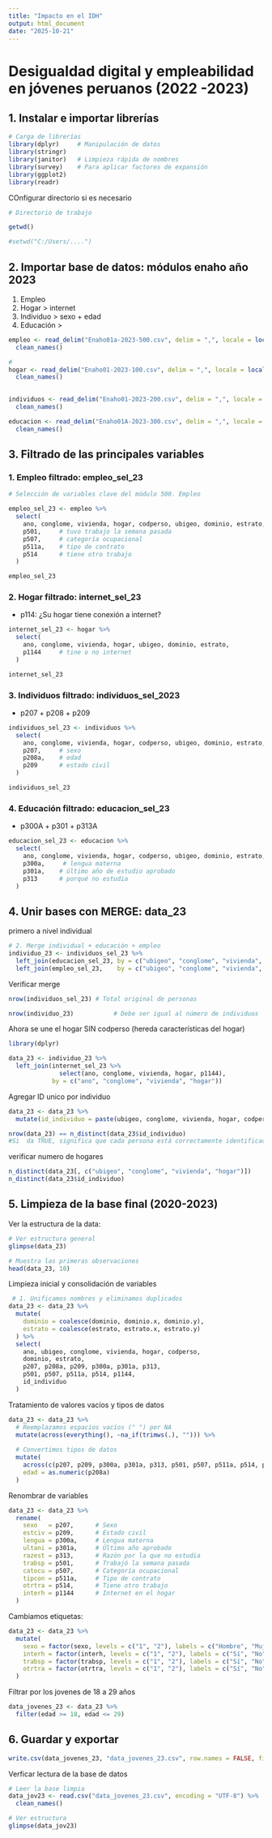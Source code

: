 ```yaml
---
title: "Impacto en el IDH"
output: html_document
date: "2025-10-21"
---
```


# Desigualdad digital y empleabilidad en jóvenes peruanos (2022 -2023)

## 1. Instalar e importar librerías

```r
# Carga de librerías
library(dplyr)     # Manipulación de datos
library(stringr)
library(janitor)   # Limpieza rápida de nombres
library(survey)    # Para aplicar factores de expansión
library(ggplot2)
library(readr)
```

COnfigurar directorio si es necesario

```r
# Directorio de trabajo

getwd()

#setwd("C:/Users/....")
```

## 2. Importar base de datos: módulos enaho año 2023

1.  Empleo
2.  Hogar \> internet
3.  Individuo \> sexo + edad
4.  Educación \>

```r
empleo <- read_delim("Enaho01a-2023-500.csv", delim = ",", locale = locale(encoding = "LATIN1"), show_col_types = FALSE) %>%
  clean_names()

```

```r
# 
hogar <- read_delim("Enaho01-2023-100.csv", delim = ",", locale = locale(encoding = "LATIN1"), show_col_types = FALSE) %>%
  clean_names()
 
```

```r
individuos <- read_delim("Enaho01-2023-200.csv", delim = ",", locale = locale(encoding = "LATIN1"), show_col_types = FALSE) %>%
  clean_names()

```

```r
educacion <- read_delim("Enaho01A-2023-300.csv", delim = ",", locale = locale(encoding = "LATIN1"), show_col_types = FALSE) %>%
  clean_names()
```

## 3. Filtrado de las principales variables

### 1. Empleo filtrado: empleo_sel_23

```r
# Selección de variables clave del módulo 500. Empleo

empleo_sel_23 <- empleo %>%
  select(
    ano, conglome, vivienda, hogar, codperso, ubigeo, dominio, estrato,
    p501,     # tuvo trabajo la semana pasada
    p507,     # categoría ocupacional
    p511a,    # tipo de contrato
    p514      # tiene otro trabajo
  )
```

```r
empleo_sel_23
```

### 2. Hogar filtrado: internet_sel_23

-   p114: ¿Su hogar tiene conexión a internet?

```r
internet_sel_23 <- hogar %>%
  select(
    ano, conglome, vivienda, hogar, ubigeo, dominio, estrato,
    p1144     # tine o no internet 
  )
```

```r
internet_sel_23
```

### 3. Individuos filtrado: individuos_sel_2023

-   p207 + p208 + p209

```r
individuos_sel_23 <- individuos %>%
  select(
    ano, conglome, vivienda, hogar, codperso, ubigeo, dominio, estrato, 
    p207,     # sexo
    p208a,    # edad
    p209      # estado civil
  )
```

```r
individuos_sel_23
```

### 4. Educación filtrado: educacion_sel_23

-   p300A + p301 + p313A

```r
educacion_sel_23 <- educacion %>%
  select(
    ano, conglome, vivienda, hogar, codperso, ubigeo, dominio, estrato,
    p300a,     # lengua materna
    p301a,    # último año de estudio aprobado
    p313      # porqué no estudia
  )
```

## 4. Unir bases con MERGE: data_23

primero a nivel individual

```r
# 2. Merge individual + educación + empleo
individuo_23 <- individuos_sel_23 %>%
  left_join(educacion_sel_23, by = c("ubigeo", "conglome", "vivienda", "hogar", "codperso")) %>%
  left_join(empleo_sel_23,    by = c("ubigeo", "conglome", "vivienda", "hogar", "codperso"))
```

Verificar merge

```r
nrow(individuos_sel_23) # Total original de personas

nrow(individuo_23)           # Debe ser igual al número de individuos

```

Ahora se une el hogar SIN codperso (hereda características del hogar)

```r
library(dplyr)

data_23 <- individuo_23 %>%
  left_join(internet_sel_23 %>%
              select(ano, conglome, vivienda, hogar, p1144), 
            by = c("ano", "conglome", "vivienda", "hogar"))

```

Agregar ID unico por individuo

```r
data_23 <- data_23 %>%
  mutate(id_individuo = paste(ubigeo, conglome, vivienda, hogar, codperso, sep = "_"))

nrow(data_23) == n_distinct(data_23$id_individuo) 
#Si  da TRUE, significa que cada persona está correctamente identificada (sin duplicados)

```

verificar numero de hogares

```r
n_distinct(data_23[, c("ubigeo", "conglome", "vivienda", "hogar")]) 
n_distinct(data_23$id_individuo)

```



## 5. Limpieza de la base final (2020-2023)

Ver la estructura de la data:

```r
# Ver estructura general
glimpse(data_23)

```

```r
# Muestra las primeras observaciones
head(data_23, 10)
```

Limpieza inicial y consolidación de variables

```r
 # 1. Unificamos nombres y eliminamos duplicados
data_23 <- data_23 %>%
  mutate(
    dominio = coalesce(dominio, dominio.x, dominio.y),
    estrato = coalesce(estrato, estrato.x, estrato.y)
  ) %>%
  select(
    ano, ubigeo, conglome, vivienda, hogar, codperso,
    dominio, estrato,
    p207, p208a, p209, p300a, p301a, p313,
    p501, p507, p511a, p514, p1144,
    id_individuo
  )

```

Tratamiento de valores vacíos y tipos de datos

```r
data_23 <- data_23 %>%
  # Reemplazamos espacios vacíos (" ") por NA
  mutate(across(everything(), ~na_if(trimws(.), ""))) %>%
  
  # Convertimos tipos de datos
  mutate(
    across(c(p207, p209, p300a, p301a, p313, p501, p507, p511a, p514, p1144), as.character),
    edad = as.numeric(p208a)
  )

```

Renombrar de variables

```r
data_23 <- data_23 %>%
  rename(
    sexo   = p207,      # Sexo
    estciv = p209,      # Estado civil
    lengua = p300a,     # Lengua materna
    ultani = p301a,     # Último año aprobado
    razest = p313,      # Razón por la que no estudia
    trabsp = p501,      # Trabajó la semana pasada
    catocu = p507,      # Categoría ocupacional
    tipcon = p511a,     # Tipo de contrato
    otrtra = p514,      # Tiene otro trabajo
    interh = p1144      # Internet en el hogar
  )

```

Cambiamos etiquetas:

```r
data_23 <- data_23 %>%
  mutate(
    sexo = factor(sexo, levels = c("1", "2"), labels = c("Hombre", "Mujer")),
    interh = factor(interh, levels = c("1", "2"), labels = c("Sí", "No")),
    trabsp = factor(trabsp, levels = c("1", "2"), labels = c("Sí", "No")),
    otrtra = factor(otrtra, levels = c("1", "2"), labels = c("Sí", "No"))
  )
```

Filtrar por los jovenes de 18 a 29 años

```r
data_jovenes_23 <- data_23 %>%
  filter(edad >= 18, edad <= 29)
```

## 6. Guardar y exportar

```r
write.csv(data_jovenes_23, "data_jovenes_23.csv", row.names = FALSE, fileEncoding = "UTF-8")
```

Verficar lectura de la base de datos

```r
# Leer la base limpia
data_jov23 <- read.csv("data_jovenes_23.csv", encoding = "UTF-8") %>%
  clean_names()

# Ver estructura
glimpse(data_jov23)
```
